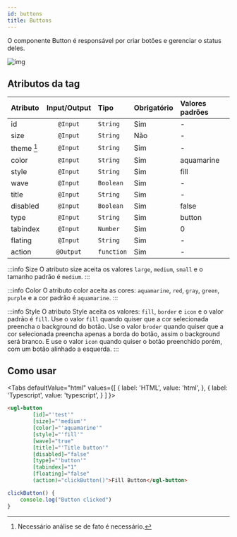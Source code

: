 ```yaml
---
id: buttons
title: Buttons
---
```



O componente Button é responsável por criar botões e gerenciar o status deles.

![img](../../static/components/buttons.png)

## Atributos da tag

Atributo      | Input/Output   | Tipo           | Obrigatório    | Valores padrões
:------------ | :------------: | :--------------| :------------- | :-------------
id            | `@Input`       | `String`       | Sim            | -
size          | `@Input`       | `String`       | Não            | -
theme [^1]    | `@Input`       | `String`       | Sim            | -
color         | `@Input`       | `String`       | Sim            | aquamarine
style         | `@Input`       | `String`       | Sim            | fill
wave          | `@Input`       | `Boolean`      | Sim            | -
title         | `@Input`       | `String`       | Sim            | -
disabled      | `@Input`       | `Boolean`      | Sim            | false
type          | `@Input`       | `String`       | Sim            | button
tabindex      | `@Input`       | `Number`       | Sim            | 0
flating       | `@Input`       | `String`       | Sim            | -
action        | `@Output`      | `function`     | Sim            | -

:::info Size
O atributo size aceita os valores `large`, `medium`, `small` e o tamanho padrão é `medium`.
:::

:::info Color
O atributo color aceita as cores: `aquamarine`, `red`, `gray`, `green`, `purple` e a cor padrão é `aquamarine`.
:::

:::info Style
O atributo Style aceita os valores: `fill`, `border` e `icon` e o valor padrão é `fill`.
Use o valor `fill` quando quiser que a cor selecionada preencha o background do botão.
Use o valor `broder` quando quiser que a cor selecionada preencha apenas a borda do botão, assim o background será branco.
E use o valor `icon` quando quiser o botão preenchido porém, com um botão alinhado a esquerda.
:::

## Como usar

<Tabs
  defaultValue="html"
  values={[
    { label: 'HTML', value: 'html', },
    { label: 'Typescript', value: 'typescript', }
  ]
}>
<TabItem value="html">

```html
<ugl-button
        [id]="'test'"
        [size]="'medium'"
        [color]="'aquamarine'"
        [style]="'fill'"
        [wave]="true"
        [title]="'Title button'"
        [disabled]="false"
        [type]="'button'"
        [tabindex]="1"
        [floating]="false"
        (action)="clickButton()">Fill Button</ugl-button>
```

</TabItem>

<TabItem value="typescript">

```typescript
clickButton() {
	console.log("Button clicked")
}
```

</TabItem>
</Tabs>

[^1]: Necessário análise se de fato é necessário.